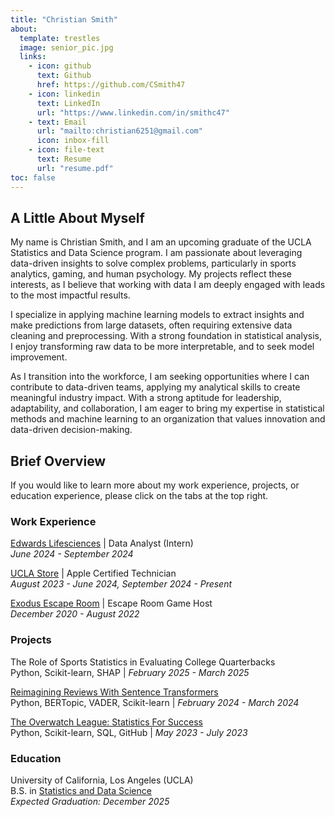 ```yaml
---
title: "Christian Smith"
about: 
  template: trestles
  image: senior_pic.jpg
  links: 
    - icon: github
      text: Github
      href: https://github.com/CSmith47
    - icon: linkedin
      text: LinkedIn
      url: "https://www.linkedin.com/in/smithc47"
    - text: Email
      url: "mailto:christian6251@gmail.com"
      icon: inbox-fill
    - icon: file-text
      text: Resume
      url: "resume.pdf"
toc: false
---
```


## A Little About Myself

My name is Christian Smith, and I am an upcoming graduate of the UCLA Statistics and Data Science program. I am passionate about leveraging data-driven insights to solve complex problems, particularly in sports analytics, gaming, and human psychology. My projects reflect these interests, as I believe that working with data I am deeply engaged with leads to the most impactful results.

I specialize in applying machine learning models to extract insights and make predictions from large datasets, often requiring extensive data cleaning and preprocessing. With a strong foundation in statistical analysis, I enjoy transforming raw data to be more interpretable, and to seek model improvement.

As I transition into the workforce, I am seeking opportunities where I can contribute to data-driven teams, applying my analytical skills to create meaningful industry impact. With a strong aptitude for leadership, adaptability, and collaboration, I am eager to bring my expertise in statistical methods and machine learning to an organization that values innovation and data-driven decision-making.

## Brief Overview

If you would like to learn more about my work experience, projects, or education experience, please click on the tabs at the top right.

### Work Experience
[Edwards Lifesciences](https://www.edwards.com/) | Data Analyst (Intern)  
*June 2024 - September 2024*

[UCLA Store](https://www.uclastore.com/) | Apple Certified Technician  
*August 2023 - June 2024, September 2024 - Present*

[Exodus Escape Room](https://exodusescaperoom.com/) | Escape Room Game Host  
*December 2020 - August 2022*


### Projects
The Role of Sports Statistics in Evaluating College Quarterbacks  
Python, Scikit-learn, SHAP | *February 2025 - March 2025*

[Reimagining Reviews With Sentence Transformers](https://medium.com/python-in-plain-english/reimagining-reviews-with-sentence-transformers-9103c6988f62)  
Python, BERTopic, VADER, Scikit-learn | *February 2024 - March 2024*

[The Overwatch League: Statistics For Success](https://medium.com/@christian6251/the-overwatch-league-statistics-for-success-5b32782d67ee)  
Python, Scikit-learn, SQL, GitHub | *May 2023 - July 2023*


### Education

University of California, Los Angeles (UCLA)  
B.S. in [Statistics and Data Science](https://statistics.ucla.edu/)  
*Expected Graduation: December 2025*
